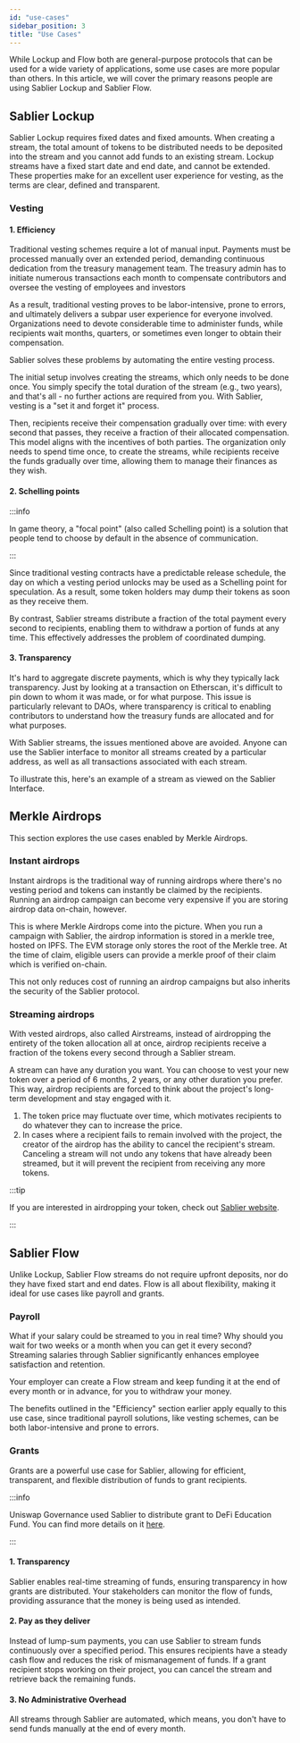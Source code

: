 ```yaml
---
id: "use-cases"
sidebar_position: 3
title: "Use Cases"
---
```



While Lockup and Flow both are general-purpose protocols that can be used for a wide variety of applications, some use
cases are more popular than others. In this article, we will cover the primary reasons people are using Sablier Lockup
and Sablier Flow.

## Sablier Lockup

Sablier Lockup requires fixed dates and fixed amounts. When creating a stream, the total amount of tokens to be
distributed needs to be deposited into the stream and you cannot add funds to an existing stream. Lockup streams have a
fixed start date and end date, and cannot be extended. These properties make for an excellent user experience for
vesting, as the terms are clear, defined and transparent.

### Vesting

#### 1. Efficiency

Traditional vesting schemes require a lot of manual input. Payments must be processed manually over an extended period,
demanding continuous dedication from the treasury management team. The treasury admin has to initiate numerous
transactions each month to compensate contributors and oversee the vesting of employees and investors

As a result, traditional vesting proves to be labor-intensive, prone to errors, and ultimately delivers a subpar user
experience for everyone involved. Organizations need to devote considerable time to administer funds, while recipients
wait months, quarters, or sometimes even longer to obtain their compensation.

Sablier solves these problems by automating the entire vesting process.

The initial setup involves creating the streams, which only needs to be done once. You simply specify the total duration
of the stream (e.g., two years), and that's all - no further actions are required from you. With Sablier, vesting is a
"set it and forget it" process.

Then, recipients receive their compensation gradually over time: with every second that passes, they receive a fraction
of their allocated compensation. This model aligns with the incentives of both parties. The organization only needs to
spend time once, to create the streams, while recipients receive the funds gradually over time, allowing them to manage
their finances as they wish.

#### 2. Schelling points

:::info

In game theory, a "focal point" (also called Schelling point) is a solution that people tend to choose by default in the
absence of communication.

:::

Since traditional vesting contracts have a predictable release schedule, the day on which a vesting period unlocks may
be used as a Schelling point for speculation. As a result, some token holders may dump their tokens as soon as they
receive them.

By contrast, Sablier streams distribute a fraction of the total payment every second to recipients, enabling them to
withdraw a portion of funds at any time. This effectively addresses the problem of coordinated dumping.

#### 3. Transparency

It's hard to aggregate discrete payments, which is why they typically lack transparency. Just by looking at a
transaction on Etherscan, it's difficult to pin down to whom it was made, or for what purpose. This issue is
particularly relevant to DAOs, where transparency is critical to enabling contributors to understand how the treasury
funds are allocated and for what purposes.

With Sablier streams, the issues mentioned above are avoided. Anyone can use the Sablier interface to monitor all
streams created by a particular address, as well as all transactions associated with each stream.

To illustrate this, <Link href={Links.example}>here</Link>'s an example of a stream as viewed on the Sablier Interface.

## Merkle Airdrops

This section explores the use cases enabled by Merkle Airdrops.

### Instant airdrops

Instant airdrops is the traditional way of running airdrops where there's no vesting period and tokens can instantly be
claimed by the recipients. Running an airdrop campaign can become very expensive if you are storing airdrop data
on-chain, however.

This is where Merkle Airdrops come into the picture. When you run a campaign with Sablier, the airdrop information is
stored in a merkle tree, hosted on IPFS. The EVM storage only stores the root of the Merkle tree. At the time of claim,
eligible users can provide a merkle proof of their claim which is verified on-chain.

This not only reduces cost of running an airdrop campaigns but also inherits the security of the Sablier protocol.

### Streaming airdrops

With vested airdrops, also called Airstreams, instead of airdropping the entirety of the token allocation all at once,
airdrop recipients receive a fraction of the tokens every second through a Sablier stream.

A stream can have any duration you want. You can choose to vest your new token over a period of 6 months, 2 years, or
any other duration you prefer. This way, airdrop recipients are forced to think about the project's long-term
development and stay engaged with it.

1. The token price may fluctuate over time, which motivates recipients to do whatever they can to increase the price.
2. In cases where a recipient fails to remain involved with the project, the creator of the airdrop has the ability to
   cancel the recipient's stream. Canceling a stream will not undo any tokens that have already been streamed, but it
   will prevent the recipient from receiving any more tokens.

:::tip

If you are interested in airdropping your token, check out [Sablier website](https://app.sablier.com/airdrops/).

:::

## Sablier Flow

Unlike Lockup, Sablier Flow streams do not require upfront deposits, nor do they have fixed start and end dates. Flow is
all about flexibility, making it ideal for use cases like payroll and grants.

### Payroll

What if your salary could be streamed to you in real time? Why should you wait for two weeks or a month when you can get
it every second? Streaming salaries through Sablier significantly enhances employee satisfaction and retention.

Your employer can create a Flow stream and keep funding it at the end of every month or in advance, for you to withdraw
your money.

The benefits outlined in the "Efficiency" section earlier apply equally to this use case, since traditional payroll
solutions, like vesting schemes, can be both labor-intensive and prone to errors.

### Grants

Grants are a powerful use case for Sablier, allowing for efficient, transparent, and flexible distribution of funds to
grant recipients.

:::info

Uniswap Governance used Sablier to distribute grant to DeFi Education Fund. You can find more details on it
[here](https://x.com/Sablier/status/1798010170133692730).

:::

#### 1. Transparency

Sablier enables real-time streaming of funds, ensuring transparency in how grants are distributed. Your stakeholders can
monitor the flow of funds, providing assurance that the money is being used as intended.

#### 2. Pay as they deliver

Instead of lump-sum payments, you can use Sablier to stream funds continuously over a specified period. This ensures
recipients have a steady cash flow and reduces the risk of mismanagement of funds. If a grant recipient stops working on
their project, you can cancel the stream and retrieve back the remaining funds.

#### 3. No Administrative Overhead

All streams through Sablier are automated, which means, you don't have to send funds manually at the end of every month.
